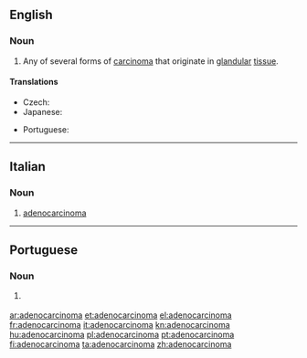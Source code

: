 ==English==

===Noun===
{{wikipedia}}
{{en-noun|s|adenocarcinomata}}

# {{lb|en|oncology}} Any of several forms of [[carcinoma]] that originate in [[glandular]] [[tissue]].

====Translations====
{{trans-top|any of several forms of carcinoma that originate in glandular tissue}}
* Czech: {{t|cs|adenokarcinom|m}}
* Japanese: {{t|ja|腺癌|tr=せんがん, sengan}}
{{trans-mid}}
* Portuguese: {{t|pt|adenocarcinoma|m}}
{{trans-bottom}}

----

==Italian==
{{wikipedia|lang=it}}

===Noun===
{{it-noun|m}}

# {{lb|it|oncology}} [[#English|adenocarcinoma]]

----

==Portuguese==

===Noun===
{{pt-noun|m}}

# {{lb|pt|oncology}} {{l|en|adenocarcinoma}} {{gloss|any of several forms of carcinoma that originate in glandular tissue}}

[[ar:adenocarcinoma]]
[[et:adenocarcinoma]]
[[el:adenocarcinoma]]
[[fr:adenocarcinoma]]
[[it:adenocarcinoma]]
[[kn:adenocarcinoma]]
[[hu:adenocarcinoma]]
[[pl:adenocarcinoma]]
[[pt:adenocarcinoma]]
[[fi:adenocarcinoma]]
[[ta:adenocarcinoma]]
[[zh:adenocarcinoma]]